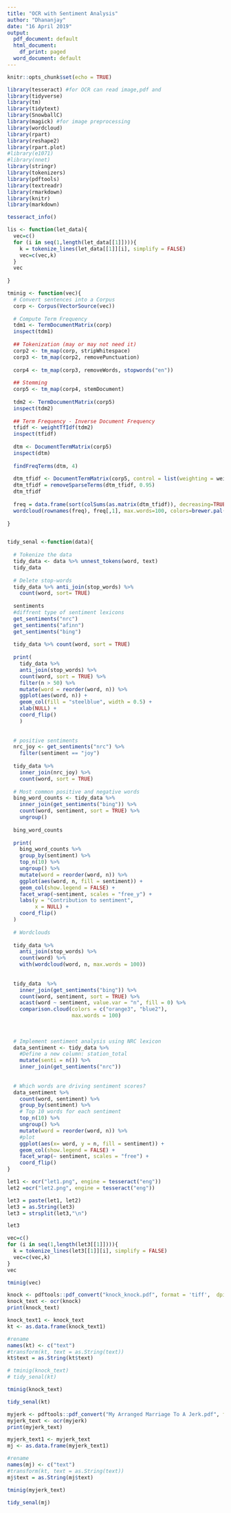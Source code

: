 ---
title: "OCR with Sentiment Analysis"
author: "Dhananjay"
date: "16 April 2019"
output:
  pdf_document: default
  html_document:
    df_print: paged
  word_document: default
---

```{r setup, include=FALSE}
knitr::opts_chunk$set(echo = TRUE)
```


```{r loadpackages, warning=FALSE, message=FALSE}

library(tesseract) #for OCR can read image,pdf and 
library(tidyverse)
library(tm)
library(tidytext)
library(SnowballC)
library(magick) #for image preprocessing
library(wordcloud)
library(rpart)
library(reshape2)
library(rpart.plot)
#library(e1071)
#library(nnet)
library(stringr)
library(tokenizers)
library(pdftools)
library(textreadr)
library(rmarkdown)
library(knitr)
library(markdown)
```


```{r tessearact_info}
tesseract_info()

```

```{r funtion text mining}

lis <- function(let_data){
  vec=c()
  for (i in seq(1,length(let_data[[1]]))){
    k = tokenize_lines(let_data[[1]][i], simplify = FALSE)
    vec=c(vec,k)
  }
  vec
  
}

tminig <- function(vec){
  # Convert sentences into a Corpus
  corp <- Corpus(VectorSource(vec))
  
  # Compute Term Frequency
  tdm1 <- TermDocumentMatrix(corp)
  inspect(tdm1)
  
  ## Tokenization (may or may not need it)
  corp2 <- tm_map(corp, stripWhitespace) 
  corp3 <- tm_map(corp2, removePunctuation)
  
  corp4 <- tm_map(corp3, removeWords, stopwords("en"))
  
  ## Stemming
  corp5 <- tm_map(corp4, stemDocument) 
  
  tdm2 <- TermDocumentMatrix(corp5)
  inspect(tdm2)
  
  ## Term Frequency - Inverse Document Frequency
  tfidf <- weightTfIdf(tdm2)
  inspect(tfidf)
  
  dtm <- DocumentTermMatrix(corp5)
  inspect(dtm)
  
  findFreqTerms(dtm, 4)
  
  dtm_tfidf <- DocumentTermMatrix(corp5, control = list(weighting = weightTfIdf))
  dtm_tfidf = removeSparseTerms(dtm_tfidf, 0.95)
  dtm_tfidf
  
  freq = data.frame(sort(colSums(as.matrix(dtm_tfidf)), decreasing=TRUE))
  wordcloud(rownames(freq), freq[,1], max.words=100, colors=brewer.pal(1, "Dark2"))
  
}



```

```{r Function sentiment analysis}
tidy_senal <-function(data){
  
  # Tokenize the data
  tidy_data <- data %>% unnest_tokens(word, text)
  tidy_data
  
  # Delete stop-words
  tidy_data %>% anti_join(stop_words) %>% 
    count(word, sort= TRUE)
  
  sentiments
  #diffrent type of sentiment lexicons
  get_sentiments("nrc")  
  get_sentiments("afinn")
  get_sentiments("bing")
  
  tidy_data %>% count(word, sort = TRUE)
  
  print(
    tidy_data %>%  
    anti_join(stop_words) %>% 
    count(word, sort = TRUE) %>%
    filter(n > 50) %>%
    mutate(word = reorder(word, n)) %>%
    ggplot(aes(word, n)) +
    geom_col(fill = "steelblue", width = 0.5) +
    xlab(NULL) +
    coord_flip()
    )
  
  
  # positive sentiments
  nrc_joy <- get_sentiments("nrc") %>%
    filter(sentiment == "joy")
  
  tidy_data %>%
    inner_join(nrc_joy) %>%
    count(word, sort = TRUE)
  
  # Most common positive and negative words
  bing_word_counts <- tidy_data %>%
    inner_join(get_sentiments("bing")) %>%
    count(word, sentiment, sort = TRUE) %>%
    ungroup()
  
  bing_word_counts
  
  print(
    bing_word_counts %>%
    group_by(sentiment) %>%
    top_n(10) %>%
    ungroup() %>%
    mutate(word = reorder(word, n)) %>%
    ggplot(aes(word, n, fill = sentiment)) +
    geom_col(show.legend = FALSE) +
    facet_wrap(~sentiment, scales = "free_y") +
    labs(y = "Contribution to sentiment",
         x = NULL) +
    coord_flip()
  )
  
  # Wordclouds
  
  tidy_data %>%
    anti_join(stop_words) %>%
    count(word) %>%
    with(wordcloud(word, n, max.words = 100))
  
  
  tidy_data  %>%
    inner_join(get_sentiments("bing")) %>%
    count(word, sentiment, sort = TRUE) %>%
    acast(word ~ sentiment, value.var = "n", fill = 0) %>%
    comparison.cloud(colors = c("orange3", "blue2"),
                     max.words = 100)
  
  
  
  # Implement sentiment analysis using NRC lexicon
  data_sentiment <- tidy_data %>%
    #Define a new column: station_total
    mutate(senti = n()) %>%
    inner_join(get_sentiments("nrc"))
  
  
  # Which words are driving sentiment scores?
  data_sentiment %>%
    count(word, sentiment) %>%
    group_by(sentiment) %>%
    # Top 10 words for each sentiment
    top_n(10) %>%
    ungroup() %>%
    mutate(word = reorder(word, n)) %>%
    #plot
    ggplot(aes(x= word, y = n, fill = sentiment)) +
    geom_col(show.legend = FALSE) +
    facet_wrap(~ sentiment, scales = "free") +
    coord_flip()
}

```

```{r Text_Extraction_Image}
let1 <- ocr("let1.png", engine = tesseract("eng"))
let2 =ocr("let2.png", engine = tesseract("eng"))

let3 = paste(let1, let2)
let3 = as.String(let3)
let3 = strsplit(let3,"\n")

let3

vec=c()
for (i in seq(1,length(let3[[1]]))){
  k = tokenize_lines(let3[[1]][i], simplify = FALSE)
  vec=c(vec,k)
}
vec
```

```{r Text_Mining_Image}
tminig(vec)
```

```{r Text_Extraction_PDF_knock_knock}
knock <- pdftools::pdf_convert("knock_knock.pdf", format = 'tiff',  dpi = 600)
knock_text <- ocr(knock)
print(knock_text)

knock_text1 <- knock_text
kt <- as.data.frame(knock_text1)

#rename
names(kt) <- c("text")
#transform(kt, text = as.String(text))
kt$text = as.String(kt$text)

# tminig(knock_text)
# tidy_senal(kt)

```

```{r Text_Mining_PDF_knock_knock}
tminig(knock_text)
```

```{r Sentiment_Analysis_knock_knock}
tidy_senal(kt)
```

```{r Text_Extraction_PDF_MAMTAJ}
myjerk <- pdftools::pdf_convert("My Arranged Marriage To A Jerk.pdf", format = 'tiff',  dpi = 600)
myjerk_text <- ocr(myjerk)
print(myjerk_text)

myjerk_text1 <- myjerk_text
mj <- as.data.frame(myjerk_text1)

#rename
names(mj) <- c("text")
#transform(kt, text = as.String(text))
mj$text = as.String(mj$text)

```

```{r Text_Mining_PDF_MAMTAJ}
tminig(myjerk_text)
```

```{r Sentiment_Analysis_PDF_MAMTAJ}
tidy_senal(mj)
```

